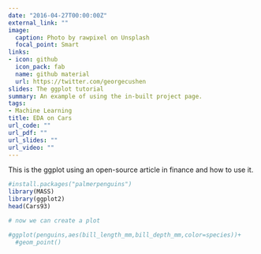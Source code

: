 ```yaml
---
date: "2016-04-27T00:00:00Z"
external_link: ""
image:
  caption: Photo by rawpixel on Unsplash
  focal_point: Smart
links:
- icon: github
  icon_pack: fab
  name: github material
  url: https://twitter.com/georgecushen
slides: The ggplot tutorial
summary: An example of using the in-built project page.
tags:
- Machine Learning
title: EDA on Cars
url_code: ""
url_pdf: ""
url_slides: ""
url_video: ""
---
```


This is the ggplot using an open-source article in finance and how to use it.

```r
#install.packages("palmerpenguins")
library(MASS)
library(ggplot2)
head(Cars93)

# now we can create a plot

#ggplot(penguins,aes(bill_length_mm,bill_depth_mm,color=species))+
  #geom_point()

```